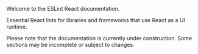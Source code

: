 
<ESLintReactCard />

Welcome to the ESLint React documentation.

Essential React lints for libraries and frameworks that use React as a UI runtime.

<Warning>
  Please note that the documentation is currently under construction. Some
  sections may be incomplete or subject to changes.
</Warning>
